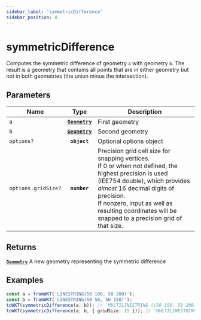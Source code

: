 ```yaml
---
sidebar_label: 'symmetricDifference'
sidebar_position: 4
---
```


# symmetricDifference

Computes the symmetric difference of geometry `a` with geometry `b`.
The result is a geometry that contains all points that are in either
geometry but not in both geometries (the union minus the intersection).

## Parameters

| Name | Type | Description |
| --- | :-: | --- |
| `a` | [**`Geometry`**](../types/Geometry/index.mdx) | First geometry |
| `b` | [**`Geometry`**](../types/Geometry/index.mdx) | Second geometry |
| `options?` | **`object`** | Optional options object |
| `options.gridSize?` | **`number`** | Precision grid cell size for snapping vertices. <br/> If 0 or when not defined, the highest precision is used (IEE754 double), which provides _almost_ 16 decimal digits of precision. <br/> If nonzero, input as well as resulting coordinates will be snapped to a precision grid of that size. |

## Returns

[**`Geometry`**](../types/Geometry/index.mdx) A new geometry representing the symmetric difference

## Examples

```ts title="symmetric difference of two lines"
const a = fromWKT('LINESTRING(50 100, 50 200)');
const b = fromWKT('LINESTRING(50 50, 50 150)');
toWKT(symmetricDifference(a, b)); // 'MULTILINESTRING ((50 150, 50 200), (50 50, 50 100))'
toWKT(symmetricDifference(a, b, { gridSize: 15 })); // 'MULTILINESTRING ((45 150, 45 195), (45 45, 45 105))'
```
